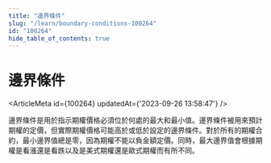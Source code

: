 ```yaml
---
title: "邊界條件"
slug: "/learn/boundary-conditions-100264"
id: "100264"
hide_table_of_contents: true
---
```



# 邊界條件

<ArticleMeta id={100264} updatedAt={'2023-09-26 13:58:47'} />
<div className='border-solid border-b border-t-0 my-4 border-[var(--ifm-color-gray-300)]' />

邊界條件是用於指示期權價格必須位於何處的最大和最小值。邊界條件被用來預計期權的定價，但實際期權價格可能高於或低於設定的邊界條件。對於所有的期權合約，最小邊界值總是零，因為期權不能以負金額定價。同時，最大邊界值會根據期權是看漲還是看跌以及是美式期權還是歐式期權而有所不同。
